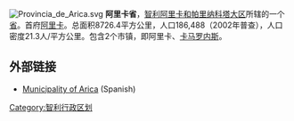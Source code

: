{{Multiple issues|
{{Expand language|1=en|time=2022-06-28T14:45:25+00:00}}
{{Unreferenced|time=2022-06-28T14:45:25+00:00}}
}}
[[File:Provincia_de_Arica.svg|right]]
'''阿里卡省'''，[[智利|智利]][[阿里卡和帕里纳科塔大区|阿里卡和帕里纳科塔大区]]所辖的一个[[省|省]]。首府[[阿里卡_(阿里卡省)|阿里卡]]。总面积8726.4平方公里，人口186,488（2002年普查），人口密度21.3人/平方公里。包含2个市镇，即阿里卡、[[卡马罗内斯_(智利)|卡马罗内斯]]。

== 外部链接 ==
* [http://www.municipalidaddearica.cl Municipality of Arica] (Spanish)

{{智利省份}}

[[Category:智利行政区划|Category:智利行政区划]]
